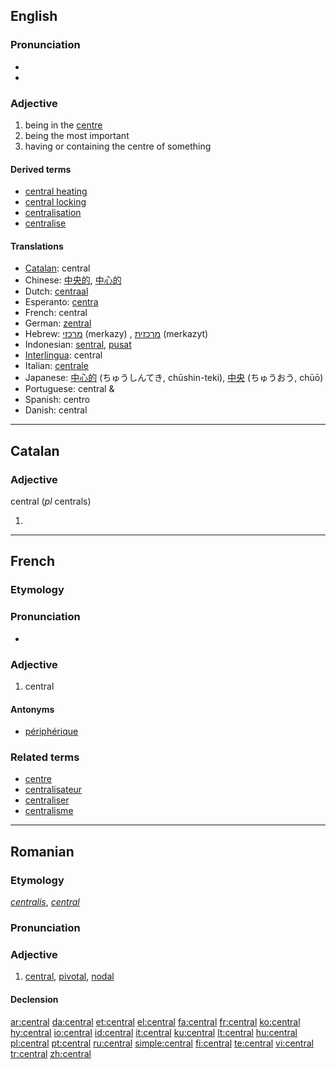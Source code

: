 ==English==

===Pronunciation===
*{{IPA|/ˈsɛntɹəl/}}
*{{audio|en-us-central.ogg|Audio (US)}}

===Adjective===
{{en-adj}}

# being in the [[centre]]
# being the most important
# having or containing the centre of something

====Derived terms====
*[[central heating]]
*[[central locking]]
*[[centralisation]]
*[[centralise]]

====Translations====
*[[Catalan]]: central
*Chinese: [[中央的]], [[中心的]]
*Dutch: [[centraal]]
*Esperanto: [[centra]]
*French: central
*German: [[zentral]]
*Hebrew: [[מרכזי]] (merkazy) {{m}}, [[מרכזית]] (merkazyt) {{f}}
*Indonesian: [[sentral]], [[pusat]]
*[[Interlingua]]: central
*Italian: [[centrale]]
*Japanese: [[中心的]] (ちゅうしんてき, chūshin-teki), [[中央]] (ちゅうおう, chūō)
*Portuguese: central {{m}} & {{f}}
*Spanish: centro
*Danish: central

----

==Catalan==

===Adjective===
central (''pl'' centrals)

# {{defn|Catalan}}

----

==French==

===Etymology===
{{L.|fr}} {{term|centralis|lang=la}}

===Pronunciation===
* {{Audio-IPA|Fr-central.ogg|/sɑ̃t.ʁal/}}

===Adjective===
{{infl|fr|adjective|g=m|f|centrale|m plural|centraux|f plural|centrales}}

# central

====Antonyms====
*[[périphérique]]

===Related terms===
*[[centre#French|centre]]
*[[centralisateur]]
*[[centraliser]]
*[[centralisme]]

----

==Romanian==

===Etymology===
{{L.|ro}} ''[[centralis]]'', {{F.|ro}} ''[[central#French|central]]''

===Pronunciation===
{{IPA|[ʧen'tral]|lang=ro}}

===Adjective===
{{ro-adj|4}}

# [[central#English|central]], [[pivotal]], [[nodal]]

====Declension====
{{ro-adj-4|central}}

[[ar:central]]
[[da:central]]
[[et:central]]
[[el:central]]
[[fa:central]]
[[fr:central]]
[[ko:central]]
[[hy:central]]
[[io:central]]
[[id:central]]
[[it:central]]
[[ku:central]]
[[lt:central]]
[[hu:central]]
[[pl:central]]
[[pt:central]]
[[ru:central]]
[[simple:central]]
[[fi:central]]
[[te:central]]
[[vi:central]]
[[tr:central]]
[[zh:central]]